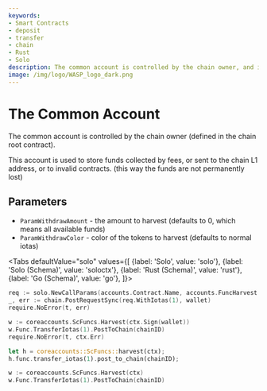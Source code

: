 ```yaml
---
keywords:
- Smart Contracts
- deposit
- transfer
- chain
- Rust
- Solo
description: The common account is controlled by the chain owner, and is used to store funds collected by fees, invalid contracts or sent to the L1 chain address.
image: /img/logo/WASP_logo_dark.png
---
```



# The Common Account

The common account is controlled by the chain owner (defined in the chain root contract).

This account is used to store funds collected by fees, or sent to the chain L1 address, or to invalid contracts. (this way the funds are not permanently lost)

## Parameters

- `ParamWithdrawAmount` - the amount to harvest (defaults to 0, which means all available funds)
- `ParamWithdrawColor` - color of the tokens to harvest (defaults to normal iotas)

<Tabs
    defaultValue="solo"
    values={[
        {label: 'Solo', value: 'solo'},
        {label: 'Solo (Schema)', value: 'soloctx'},
        {label: 'Rust (Schema)', value: 'rust'},
        {label: 'Go (Schema)', value: 'go'},
    ]}>
<TabItem value="solo">

```go
req := solo.NewCallParams(accounts.Contract.Name, accounts.FuncHarvest.Name)
_, err := chain.PostRequestSync(req.WithIotas(1), wallet)
require.NoError(t, err)
```

</TabItem>
<TabItem value="soloctx">

```go
w := coreaccounts.ScFuncs.Harvest(ctx.Sign(wallet))
w.Func.TransferIotas(1).PostToChain(chainID)
require.NoError(t, ctx.Err)
```

</TabItem>
<TabItem value="rust">

```rust
let h = coreaccounts::ScFuncs::harvest(ctx);
h.func.transfer_iotas(1).post_to_chain(chainID);
```

</TabItem>
<TabItem value="go">

```go
w := coreaccounts.ScFuncs.Harvest(ctx)
w.Func.TransferIotas(1).PostToChain(chainID)
```

</TabItem>
</Tabs>
